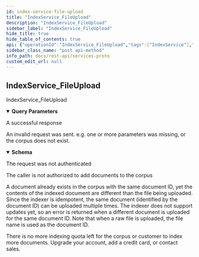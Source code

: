 ```yaml
---
id: index-service-file-upload
title: "IndexService_FileUpload"
description: "IndexService_FileUpload"
sidebar_label: "IndexService_FileUpload"
hide_title: true
hide_table_of_contents: true
api: {"operationId":"IndexService_FileUpload","tags":["IndexService"],"responses":{"200":{"description":"A successful response"},"400":{"description":"An invalid request was sent.  e.g. one or more parameters was missing, or the corpus does not exist.","content":{"application/json":{"schema":{"type":"object","properties":{"httpCode":{"type":"integer"}}}}}},"401":{"description":"The request was not authenticated"},"403":{"description":"The caller is not authorized to add documents to the corpus"},"409":{"description":"A document already exists in the corpus with the same document ID, yet the contents of the indexed document are different than the file being uploaded. Since the indexer is idempotent, the same document (identified by the document ID) can be uploaded multiple times. The indexer does not support updates yet, so an error is returned when a different document is uploaded for the same document ID. Note that when a raw file is uploaded, the file name is used as the document ID."},"507":{"description":"There is no more indexing quota left for the corpus or customer to index more documents.  Upgrade your account, add a credit card, or contact sales."}},"parameters":[{"in":"query","name":"c","required":"true","schema":{"type":"integer"},"description":"Customer ID"},{"in":"query","name":"o","required":"true","schema":{"type":"integer"},"description":"Corpus ID"},{"in":"query","name":"d","required":"false","schema":{"type":"boolean"},"description":"If true, the server returns the extracted document that was indexed"}],"description":"IndexService_FileUpload","method":"post","path":"/v1/upload","servers":[{"url":"https://api.vectara.io"}],"security":[{"oAuth":[]}],"securitySchemes":{"oAuth":{"type":"oauth2","flows":{"clientCredentials":{"tokenUrl":"https://vectara-prod-YOUR_VECTARA_CUSTOMER_ID.auth.us-west-2.amazoncognito.com/oauth2/token"},"scopes":{}}}},"info":{"title":"services.proto","version":"version not set"},"postman":{"name":"Index Service File Upload","description":{"type":"text/plain"},"url":{"path":["v1","upload"],"host":["{{baseUrl}}"],"query":[{"disabled":false,"description":{"content":"(Required) Customer ID","type":"text/plain"},"key":"c","value":""},{"disabled":false,"description":{"content":"(Required) Corpus ID","type":"text/plain"},"key":"o","value":""},{"disabled":false,"description":{"content":"(Required) If true, the server returns the extracted document that was indexed","type":"text/plain"},"key":"d","value":""}],"variable":[]},"header":[{"key":"Accept","value":"application/json"}],"method":"POST"}}
sidebar_class_name: "post api-method"
info_path: docs/rest-api/services-proto
custom_edit_url: null
---
```



## IndexService_FileUpload



IndexService_FileUpload

<details style={{"marginBottom":"1rem"}} data-collapsed={false} open={true}><summary style={{}}><strong>Query Parameters</strong></summary><div><ul><ParamsItem className={"paramsItem"} param={{"in":"query","name":"c","required":"true","schema":{"type":"integer"},"description":"Customer ID"}}></ParamsItem><ParamsItem className={"paramsItem"} param={{"in":"query","name":"o","required":"true","schema":{"type":"integer"},"description":"Corpus ID"}}></ParamsItem><ParamsItem className={"paramsItem"} param={{"in":"query","name":"d","required":"false","schema":{"type":"boolean"},"description":"If true, the server returns the extracted document that was indexed"}}></ParamsItem></ul></div></details><div><ApiTabs><TabItem label={"200"} value={"200"}><div>

A successful response

</div><div></div></TabItem><TabItem label={"400"} value={"400"}><div>

An invalid request was sent.  e.g. one or more parameters was missing, or the corpus does not exist.

</div><div><MimeTabs schemaType={"response"}><TabItem label={"application/json"} value={"application/json"}><SchemaTabs><TabItem label={"Schema"} value={"Schema"}><details style={{}} data-collapsed={false} open={true}><summary style={{"textAlign":"left"}}><strong>Schema</strong></summary><div style={{"textAlign":"left","marginLeft":"1rem"}}></div><ul style={{"marginLeft":"1rem"}}><SchemaItem collapsible={false} name={"httpCode"} required={false} deprecated={undefined} schemaDescription={undefined} schemaName={"integer"} qualifierMessage={undefined} defaultValue={undefined}></SchemaItem></ul></details></TabItem><TabItem label={"Example (from schema)"} value={"Example (from schema)"}><ResponseSamples responseExample={"{\n  \"httpCode\": 0\n}"} language={"json"}></ResponseSamples></TabItem></SchemaTabs></TabItem></MimeTabs></div></TabItem><TabItem label={"401"} value={"401"}><div>

The request was not authenticated

</div><div></div></TabItem><TabItem label={"403"} value={"403"}><div>

The caller is not authorized to add documents to the corpus

</div><div></div></TabItem><TabItem label={"409"} value={"409"}><div>

A document already exists in the corpus with the same document ID, yet the contents of the indexed document are different than the file being uploaded. Since the indexer is idempotent, the same document (identified by the document ID) can be uploaded multiple times. The indexer does not support updates yet, so an error is returned when a different document is uploaded for the same document ID. Note that when a raw file is uploaded, the file name is used as the document ID.

</div><div></div></TabItem><TabItem label={"507"} value={"507"}><div>

There is no more indexing quota left for the corpus or customer to index more documents.  Upgrade your account, add a credit card, or contact sales.

</div><div></div></TabItem></ApiTabs></div>
      